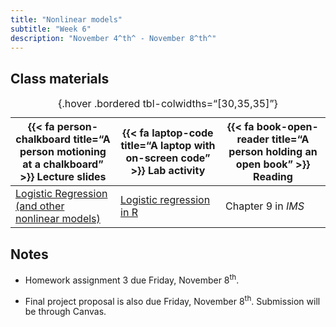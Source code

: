 ```yaml
---
title: "Nonlinear models"
subtitle: "Week 6"
description: "November 4^th^ - November 8^th^"
---
```


## Class materials

| {{< fa person-chalkboard title="A person motioning at a chalkboard" >}} Lecture slides  |  {{< fa laptop-code title="A laptop with on-screen code" >}} Lab activity | {{< fa book-open-reader title="A person holding an open book" >}} Reading |
|----|----|----|
| [Logistic Regression (and other nonlinear models)](slides/week6/week6-slides.html){target="_blank"} | [Logistic regression in R](labs/week-6-lab.Rmd){target="_blank} | Chapter 9 in *IMS* |
: {.hover .bordered tbl-colwidths="[30,35,35]"} 

## Notes

* Homework assignment 3 due Friday, November 8^th^.

* Final project proposal is also due Friday, November 8^th^. Submission will be through Canvas.
